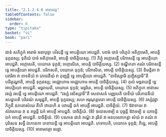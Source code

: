 ```yaml
---
title: "2.1.2.4.6 អារាមវគ្គ"
tableOfContents: false
sidebar:
  order: 6
type: "tipitaka"
basket: "vi"
book: "pari"
---
```



<DynamicBreadcrumb />

<Division number="236" book="pari">

<Paragraph number="932" book="pari">
ជានំ សភិក្ខុកំ អារាមំ អនាបុច្ឆា បវិសន្តី ទ្វេ អាបត្តិយោ អាបជ្ជតិ. បឋមំ បាទំ បរិក្ខេបំ អតិក្កាមេតិ, អាបត្តិ ទុក្កដស្ស; ទុតិយំ បាទំ អតិក្កាមេតិ, អាបត្តិ បាចិត្តិយស្ស. (1)
</Paragraph>

<Paragraph number="933" book="pari">
ភិក្ខុំ អក្កោសន្តី បរិភាសន្តី ទ្វេ អាបត្តិយោ អាបជ្ជតិ. អក្កោសតិ, បយោគេ ទុក្កដំ; អក្កោសិតេ, អាបត្តិ បាចិត្តិយស្ស. (2)
</Paragraph>

<Paragraph number="934" book="pari">
ចណ្ឌីកតា គណំ បរិភាសន្តី ទ្វេ អាបត្តិយោ អាបជ្ជតិ. បរិភាសតិ, បយោគេ ទុក្កដំ; បរិភាសិតេ, អាបត្តិ បាចិត្តិយស្ស. (3)
</Paragraph>

<Paragraph number="935" book="pari">
និមន្តិតា វា បវារិតា វា ខាទនីយំ វា ភោជនីយំ វា ភុញ្ជន្តី ទ្វេ អាបត្តិយោ អាបជ្ជតិ. “ខាទិស្សាមិ ភុញ្ជិស្សាមី”តិ បដិគ្គណ្ហាតិ, អាបត្តិ ទុក្កដស្ស; អជ្ឈោហារេ អជ្ឈោហារេ អាបត្តិ បាចិត្តិយស្ស. (4)
</Paragraph>

<Paragraph number="936" book="pari">
កុលំ មច្ឆរាយន្តី ទ្វេ អាបត្តិយោ អាបជ្ជតិ. មច្ឆរាយតិ, បយោគេ ទុក្កដំ; មច្ឆរិតេ, អាបត្តិ បាចិត្តិយស្ស. (5)
</Paragraph>

<Paragraph number="937" book="pari">
អភិក្ខុកេ អាវាសេ វស្សំ វសន្តី ទ្វេ អាបត្តិយោ អាបជ្ជតិ. “វស្សំ វសិស្សាមី”តិ សេនាសនំ បញ្ញបេតិ បានីយំ បរិភោជនីយំ ឧបដ្ឋបេតិ បរិវេណំ សម្មជ្ជតិ, អាបត្តិ ទុក្កដស្ស; សហ អរុណុគ្គមនា អាបត្តិ បាចិត្តិយស្ស. (6)
</Paragraph>

<Paragraph number="938" book="pari">
វស្សំវុដ្ឋា ភិក្ខុនី ឧភតោសំឃេ តីហិ ឋានេហិ ន បវារេន្តី ឯកំ អាបត្តឹ អាបជ្ជតិ. បាចិត្តិយំ. (7)
</Paragraph>

<Paragraph number="939" book="pari">
ឱវាទាយ វា សំវាសាយ វា ន គច្ឆន្តី ឯកំ អាបត្តឹ អាបជ្ជតិ. បាចិត្តិយំ. (8)
</Paragraph>

<Paragraph number="940" book="pari">
ឧបោសថម្បិ ន បុច្ឆន្តី ឱវាទម្បិ ន យាចន្តី ឯកំ អាបត្តឹ អាបជ្ជតិ. បាចិត្តិយំ. (9)
</Paragraph>

<Paragraph number="941" book="pari">
បសាខេ ជាតំ គណ្ឌំ វា រុធិតំ វា អនបលោកេត្វា សំឃំ វា គណំ វា បុរិសេន សទ្ធឹ ឯកេនេកា ភេទាបេន្តី ទ្វេ អាបត្តិយោ អាបជ្ជតិ. ភេទាបេតិ, បយោគេ ទុក្កដំ; ភិន្នេ, អាបត្តិ បាចិត្តិយស្ស. (10)

</Paragraph>
</Division>

<Paragraph number="942" type="center" book="pari">
អារាមវគ្គោ ឆដ្ឋោ.
</Paragraph>